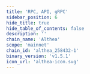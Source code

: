 ```yaml
---
title: 'RPC, API, gRPC'
sidebar_position: 6
hide_title: true
hide_table_of_contents: false
description: ''
chain_name: 'Althea'
scope: 'mainnet'
chain_id: 'althea_258432-1'
binary_version: 'v1.5.1'
icon_url: 'althea-icon.svg'
---
```



<PageTitle
  iconUrl="img/althea-icon.svg"
  title="Althea Public Endpoints"
  chainId="althea_258432-1"
  version="v1.5.1"
/>

<Endpoints
  api="https://althea-api.noders.services"
  rpc="https://althea-rpc.noders.services"
  grpc="althea-grpc.noders.services:443"
  jsonRpc=""
/>
